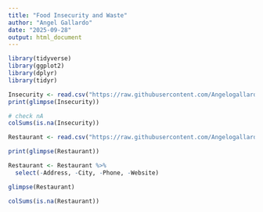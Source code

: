 ---
title: "Food Insecurity and Waste"
author: "Angel Gallardo"
date: "2025-09-28"
output: html_document
---

```{r, warning=FALSE}
library(tidyverse)
library(ggplot2)
library(dplyr)
library(tidyr)
```

```{r}
Insecurity <- read.csv("https://raw.githubusercontent.com/Angelogallardo05/data698/refs/heads/main/StateAndCountyData.csv")
print(glimpse(Insecurity))
```
```{r}
# check nA
colSums(is.na(Insecurity))
```


```{r}
Restaurant <- read.csv("https://raw.githubusercontent.com/Angelogallardo05/data698/refs/heads/main/RestaurantsAndFoodServices.csv")

print(glimpse(Restaurant))
```

```{r}
Restaurant <- Restaurant %>%
  select(-Address, -City, -Phone, -Website)

```


```{r}
glimpse(Restaurant)
```

```{r}
colSums(is.na(Restaurant))
```

